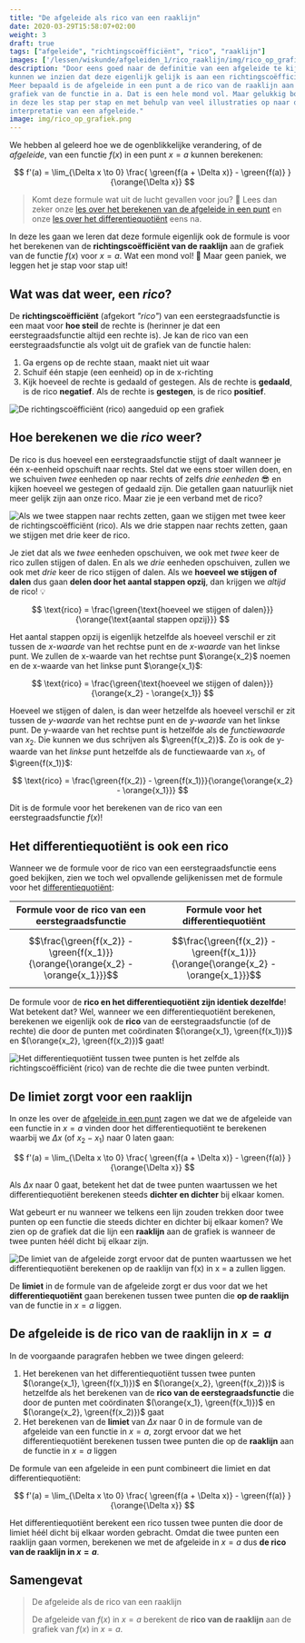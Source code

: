 ```yaml
---
title: "De afgeleide als rico van een raaklijn"
date: 2020-03-29T15:58:07+02:00
weight: 3
draft: true
tags: ["afgeleide", "richtingscoëfficiënt", "rico", "raaklijn"]
images: ['/lessen/wiskunde/afgeleiden_1/rico_raaklijn/img/rico_op_grafiek.png', '/lessen/wiskunde/afgeleiden_1/rico_raaklijn/img/rico_evenredig_met_stap.png', '/lessen/wiskunde/afgeleiden_1/rico_raaklijn/img/difquot_als_rico.png', '/lessen/wiskunde/afgeleiden_1/rico_raaklijn/img/limiet_raaklijn.png']
description: "Door eens goed naar de definitie van een afgeleide te kijken,
kunnen we inzien dat deze eigenlijk gelijk is aan een richtingscoëfficiënt.
Meer bepaald is de afgeleide in een punt a de rico van de raaklijn aan de
grafiek van de functie in a. Dat is een hele mond vol. Maar gelukkig bouwen we
in deze les stap per stap en met behulp van veel illustraties op naar deze
interpretatie van een afgeleide."
image: img/rico_op_grafiek.png
---
```


We hebben al geleerd hoe we de ogenblikkelijke verandering, of de _afgeleide_,
van een functie $f(x)$ in een punt $x = a$ kunnen berekenen:


$$
 f'(a) = \lim_{\Delta x \to 0} \frac{ \green{f(a + \Delta x)} - \green{f(a)} }{\orange{\Delta x}} 
$$


> Komt deze formule wat uit de lucht gevallen voor jou? 🤨 Lees dan zeker onze
> [les over het berekenen van de afgeleide in een punt](../afgeleide) en onze
> [les over het differentiequotiënt](../differentiequotient) eens na.

In deze les gaan we leren dat deze formule eigenlijk ook de formule is voor het
berekenen van de **richtingscoëfficiënt van de raaklijn** aan de grafiek van de
functie $f(x)$ voor $x = a$. Wat een mond vol! 🤯 Maar geen paniek, we leggen
het je stap voor stap uit!

## Wat was dat weer, een _rico_?

De **richtingscoëfficiënt** (afgekort _"rico"_) van een eerstegraadsfunctie is
een maat voor **hoe steil** de rechte is <Mute>(herinner je dat een
eerstegraadsfunctie altijd een rechte is)</Mute>.  Je kan de rico van een
eerstegraadsfunctie als volgt uit de grafiek van de functie halen:

1. Ga ergens op de rechte staan, maakt niet uit waar
2. Schuif één stapje <Mute>(een eenheid)</Mute> op in de x-richting
3. Kijk hoeveel de rechte is gedaald of gestegen. Als de rechte is **gedaald**,
   is de rico **negatief**. Als de rechte is **gestegen**, is de rico
   **positief**.

![De richtingscoëfficiënt (rico) aangeduid op een grafiek](img/rico_op_grafiek.png)

## Hoe berekenen we die _rico_ weer?

De rico is dus hoeveel een eerstegraadsfunctie stijgt of daalt wanneer je één
x-eenheid opschuift naar rechts. Stel dat we eens stoer willen doen, en we
schuiven _twee_ eenheden op naar rechts of zelfs _drie eenheden_ 😎 en kijken
hoeveel we gestegen of gedaald zijn. Die getallen gaan natuurlijk niet meer
gelijk zijn aan onze rico. Maar zie je een verband met de rico?

![Als we twee stappen naar rechts zetten, gaan we stijgen met twee keer de richtingscoëfficiënt (rico). Als we drie stappen naar rechts zetten, gaan we stijgen met drie keer de rico.](img/rico_evenredig_met_stap.png)

Je ziet dat als we _twee_ eenheden opschuiven, we ook met _twee_ keer de rico
zullen stijgen of dalen. En als we _drie_ eenheden opschuiven, zullen we ook
met _drie_ keer de rico stijgen of dalen. Als we **hoeveel we stijgen of
dalen** dus gaan **delen door het aantal stappen opzij**, dan krijgen we
_altijd_ de rico! 💡


$$
\text{rico} = \frac{\green{\text{hoeveel we stijgen of dalen}}}{\orange{\text{aantal stappen opzij}}}
$$


Het aantal stappen opzij is eigenlijk hetzelfde als hoeveel verschil er zit
tussen de _x-waarde_ van het rechtse punt en de _x-waarde_ van het linkse punt.
We zullen de x-waarde van het rechtse punt $\orange{x_2}$ noemen en de
x-waarde van het linkse punt $\orange{x_1}$:


$$
\text{rico} = \frac{\green{\text{hoeveel we stijgen of dalen}}}{\orange{x_2} - \orange{x_1}}
$$


Hoeveel we stijgen of dalen, is dan weer hetzelfde als hoeveel verschil er zit
tussen de _y-waarde_ van het rechtse punt en de _y-waarde_ van het linkse punt.
De y-waarde van het rechtse punt is hetzelfde als de _functiewaarde_ van
$x_2$. Die kunnen we dus schrijven als $\green{f(x_2)}$. Zo is ook de
y-waarde van het _linkse_ punt hetzelfde als de functiewaarde van $x_1$, of
$\green{f(x_1)}$:


$$
\text{rico} = \frac{\green{f(x_2)} - \green{f(x_1)}}{\orange{\orange{x_2} - \orange{x_1}}}
$$


Dit is de formule voor het berekenen van de rico van een eerstegraadsfunctie
$f(x)$!

## Het differentiequotiënt is ook een rico

Wanneer we de formule voor de rico van een eerstegraadsfunctie eens goed
bekijken, zien we toch wel opvallende gelijkenissen met de formule voor het
[differentiequotiënt](../differentiequotient):

| Formule voor de rico van een eerstegraadsfunctie                                     | Formule voor het differentiequotiënt                                                 |
| ------------------------------------------------------------------------------------ | ------------------------------------------------------------------------------------ |
| $$\frac{\green{f(x_2)} - \green{f(x_1)}}{\orange{\orange{x_2} - \orange{x_1}}}$$ | $$\frac{\green{f(x_2)} - \green{f(x_1)}}{\orange{\orange{x_2} - \orange{x_1}}}$$ |

De formule voor de **rico en het differentiequotiënt zijn identiek dezelfde**!
Wat betekent dat? Wel, wanneer we een differentiequotiënt berekenen, berekenen
we eigenlijk ook de **rico** van de eerstegraadsfunctie <Mute>(of de
rechte)</Mute> die door de punten met coördinaten $(\orange{x_1},
\green{f(x_1)})$ en $(\orange{x_2}, \green{f(x_2)})$ gaat!

![Het differentiequotiënt tussen twee punten is het zelfde als richtingscoëfficiënt (rico) van de rechte die die twee punten verbindt.](img/difquot_als_rico.png)

## De limiet zorgt voor een raaklijn

In onze les over de [afgeleide in een punt](../afgeleide) zagen we dat we de
afgeleide van een functie in $x = a$ vinden door het differentiequotiënt
te berekenen waarbij we $\Delta x$ <Mute>(of $x_2 - x_1$)</Mute> naar $0$
laten gaan:


$$
 f'(a) = \lim_{\Delta x \to 0} \frac{ \green{f(a + \Delta x)} - \green{f(a)} }{\orange{\Delta x}} 
$$


Als $\Delta x$ naar $0$ gaat, betekent het dat de twee punten waartussen we het
differentiequotiënt berekenen steeds **dichter en dichter** bij elkaar komen.

Wat gebeurt er nu wanneer we telkens een lijn zouden trekken door twee punten
op een functie die steeds dichter en dichter bij elkaar komen? We zien op de
grafiek dat die lijn een **raaklijn** aan de grafiek is wanneer de twee punten
héél dicht bij elkaar zijn.

![De limiet van de afgeleide zorgt ervoor dat de punten waartussen we het differentiequotiënt berekenen op de raaklijn van f(x) in x = a zullen liggen.](img/limiet_raaklijn.png)

De **limiet** in de formule van de afgeleide zorgt er dus voor dat we het
**differentiequotiënt** gaan berekenen tussen twee punten die **op de
raaklijn** van de functie in $x = a$ liggen.

## De afgeleide is de rico van de raaklijn in $x = a$

In de voorgaande paragrafen hebben we twee dingen geleerd:

1. Het berekenen van het differentiequotiënt tussen twee punten
   $(\orange{x_1}, \green{f(x_1)})$ en $(\orange{x_2}, \green{f(x_2)})$ is
   hetzelfde als het berekenen van de **rico van de eerstegraadsfunctie** die
   door de punten met coördinaten $(\orange{x_1}, \green{f(x_1)})$ en
   $(\orange{x_2}, \green{f(x_2)})$ gaat
2. Het berekenen van de **limiet** van $\Delta x$ naar $0$ in de formule van de
   afgeleide van een functie in $x = a$, zorgt ervoor dat we het
   differentiequotiënt berekenen tussen twee punten die op de **raaklijn** aan
   de functie in $x = a$ liggen

De formule van een afgeleide in een punt combineert die limiet en dat
differentiequotiënt:


$$
 f'(a) = \lim_{\Delta x \to 0} \frac{ \green{f(a + \Delta x)} - \green{f(a)} }{\orange{\Delta x}} 
$$


Het differentiequotiënt berekent een rico tussen twee punten die door de limiet
héél dicht bij elkaar worden gebracht. Omdat die twee punten een raaklijn gaan
vormen, berekenen we met de afgeleide in $x = a$ dus **de rico van de raaklijn
in $x = a$**.

## Samengevat

> De afgeleide als de rico van een raaklijn
> 
> De afgeleide van $f(x)$ in $x = a$ berekent de **rico van de raaklijn** aan de
> grafiek van $f(x)$ in $x = a$.
